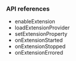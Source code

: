 <PlatformWrapper platform="react-native">

### API references

* <Link to="{{Global.API_REF_RN_ROOT}}/class_irtcengine.html#api_irtcengine_enableextension">enableExtension</Link>

* <Link to="{{Global.API_REF_RN_ROOT}}/class_irtcengine.html#api_irtcengine_loadextensionprovider">loadExtensionProvider</Link>

* <Link to="{{Global.API_REF_RN_ROOT}}/class_irtcengine.html#api_irtcengine_setextensionproperty">setExtensionProperty</Link>

* <Link to="{{Global.API_REF_RN_ROOT}}/class_irtcengineeventhandler.html#callback_irtcengineeventhandler_onextensionstarted">onExtensionStarted</Link>

* <Link to="{{Global.API_REF_RN_ROOT}}/class_irtcengineeventhandler.html#callback_irtcengineeventhandler_onextensionstopped">onExtensionStopped</Link>

* <Link to="{{Global.API_REF_RN_ROOT}}/class_irtcengineeventhandler.html#callback_irtcengineeventhandler_onextensionerrored">onExtensionErrored</Link>

</PlatformWrapper>